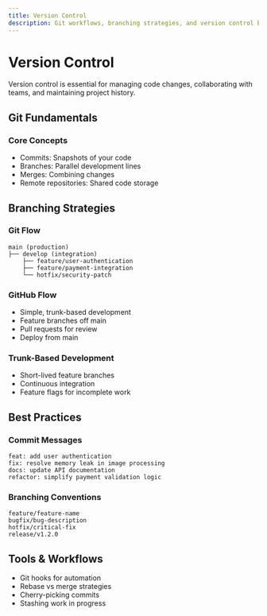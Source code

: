 ```yaml
---
title: Version Control
description: Git workflows, branching strategies, and version control best practices
---
```


# Version Control

Version control is essential for managing code changes, collaborating with teams, and maintaining project history.

## Git Fundamentals

### Core Concepts
- Commits: Snapshots of your code
- Branches: Parallel development lines
- Merges: Combining changes
- Remote repositories: Shared code storage

## Branching Strategies

### Git Flow
```
main (production)
├── develop (integration)
    ├── feature/user-authentication
    ├── feature/payment-integration
    └── hotfix/security-patch
```

### GitHub Flow
- Simple, trunk-based development
- Feature branches off main
- Pull requests for review
- Deploy from main

### Trunk-Based Development
- Short-lived feature branches
- Continuous integration
- Feature flags for incomplete work

## Best Practices

### Commit Messages
```
feat: add user authentication
fix: resolve memory leak in image processing
docs: update API documentation
refactor: simplify payment validation logic
```

### Branching Conventions
```
feature/feature-name
bugfix/bug-description
hotfix/critical-fix
release/v1.2.0
```

## Tools & Workflows
- Git hooks for automation
- Rebase vs merge strategies
- Cherry-picking commits
- Stashing work in progress

